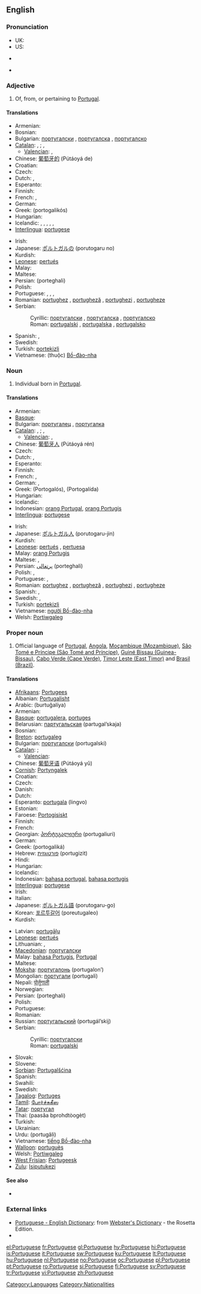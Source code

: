 {{interwiktionary|code=pt}}
==English==

{{wikipedia}}

===Pronunciation===
* UK: {{IPA|/ˈpɔːtʃəgiːz/}}
* US: {{IPA|/ˈpɔɹtʃəgiːz/}}
* {{audio|En-us-Portuguese.ogg|Audio (US)}}
*: {{rhymes|iːz}}
* {{audio|en-uk-Portuguese.ogg|Audio (UK)}}

===Adjective===
{{en-adj|-}}

# Of, from, or pertaining to [[Portugal]].

====Translations====
{{trans-top|of or relating to Portugal}}
* Armenian: {{t+|hy|պորտուգալական|tr=portugalakan|sc=Armn|xs=Armenian}}
* Bosnian: {{t-|bs|portugalski|m}}
* Bulgarian: [[португалски]] {{m}}, [[португалска]] {{f}}, [[португалско]] {{n}}
* [[Catalan]]: {{t+|ca|portugès|m}}, {{t-|ca|portugesa|f}}; {{qualifier|obsolete}} {{t|ca|portugalès|m}}, {{t|ca|portugalesa|f}}
** [[Valencian]]: {{t+|ca|portugés|m}}, {{t-|ca|portugesa|f}}
* Chinese: [[葡萄牙的]] (Pútáoyá de)
* Croatian: {{t-|hr|portugalski|m}}
* Czech: {{t+|cs|portugalský|m}}
* Dutch: {{t+|nl|Portugees}}, {{t+|nl|Portugese}}
* Esperanto: {{t+|eo|portugala|xs=Esperanto}}
* Finnish: {{t+|fi|portugalilainen}}
* French: {{t+|fr|portugais|m}}, {{t+|fr|portugaise|f}}
* German: {{t+|de|portugiesisch}}
* Greek: {{t+|el|πορτογαλικός|sc=Grek}}  (portogalikós)
* Hungarian: {{t+|hu|portugál}}
* Icelandic: {{t+|is|portúgalskur|m}}, {{t-|is|portúgalsk|f}}, {{t-|is|portúgalskt|n}}, {{t-|is|portúgalskir|m|p}}, {{t-|is|portúgalskar|f|p}}, {{t-|is|portúgalsk|n|p}}
* [[Interlingua]]: [[portugese]]
{{trans-mid}}
* Irish: {{t|ga|Portaingéalach|xs=Irish}}
* Japanese: [[ポルトガル]]の (porutogaru no)
* Kurdish: {{t+|ku|portugalî}}
* [[Leonese]]: [[pertués]]
* Malay: {{t-|ms|Portugis|xs=Malay}}
* Maltese: {{t-|mt|Portugiż|m|xs=Maltese}}
* Persian: {{fa-Arab|[[پرتغالی]]}} (porteghali)
* Polish: {{t+|pl|portugalski|m}}
* Portuguese: {{t+|pt|português|m}}, {{t+|pt|portuguesa|f}}, {{t+|pt|portugueses|p}}, {{t+|pt|portuguesas|f|p}}
* Romanian: [[portughez]] {{m}}, [[portugheză]] {{f}}, [[portughezi]] {{p}}, [[portugheze]] {{f|p}}
* Serbian:
*: Cyrillic: [[португалски#Serbian|португалски]] {{m}}, [[португалска]] {{f}}, [[португалско]] {{n}}
*: Roman: [[portugalski#Serbian|portugalski]] {{m}}, [[portugalska]] {{f}}, [[portugalsko]] {{n}}
* Spanish: {{t+|es|portugués|m}}, {{t-|es|portuguesa|f}}
* Swedish: {{t+|sv|portugisisk}}
* Turkish: [[portekizli]] {{m|f}}
* Vietnamese: (thuộc) [[Bồ-đào-nha]]
{{trans-bottom}}

===Noun===
{{en-noun|pl=Portuguese}}

# Individual born in [[Portugal]].

====Translations====
{{trans-top|a native of Portugal}}
* Armenian: {{t+|hy|պորտուգալացի|tr=portugalac'i|sc=Armn|xs=Armenian}}
* [[Basque]]: {{t|eu|portugaldar}}
* Bulgarian: [[португалец]] {{m}}, [[португалка]] {{f}}
* [[Catalan]]: {{t+|ca|portugès|m}}, {{t-|ca|portugesa|f}}; {{qualifier|obsolete}} {{t|ca|portugalès|m}}, {{t|ca|portugalesa|f}}
** [[Valencian]]: {{t+|ca|portugés|m}}, {{t-|ca|portugesa|f}}
* Chinese: [[葡萄牙人]] (Pútáoyá rén)
* Czech: {{t-|cs|Portugalec|m}}
* Dutch: {{t+|nl|Portugees|m}}, {{t+|nl|Portugese|f}}
* Esperanto: {{t-|eo|portugalo|xs=Esperanto}}
* Finnish: {{t+|fi|portugalilainen}}
* French: {{t+|fr|Portugais|m}}, {{t+|fr|Portugaise|f}}
* German: {{t+|de|Portugiese|m}}, {{t+|de|Portugiesin|f}}
* Greek: {{t+|el|Πορτογάλος|m|sc=Grek}} (Portogalós), {{t-|el|Πορτογαλίδα|f|sc=Grek}} (Portogalída)
* Hungarian: {{t+|hu|portugál}}
* Icelandic: {{t-|is|Portúgali|m}}
* Indonesian: [[orang Portugal]], [[orang Portugis]]
* [[Interlingua]]: [[portugese]]
{{trans-mid}}
* Irish: {{t|ga|Portaingéalach|xs=Irish}}
* Japanese: [[ポルトガル人]] (porutogaru-jin)
* Kurdish: {{t+|ku|portugalî|m|f}}
* [[Leonese]]: [[pertués]] {{m}}, [[pertuesa]] {{f}}
* Malay: [[orang Portugis]]
* Maltese: {{t-|mt|Portugiż|m|xs=Maltese}}, {{t-|mt|Portugiża|f|xs=Maltese}}
* Persian: [[پرتغالی]] (porteghali)
* Polish: {{t+|pl|Portugalczyk|m}}, {{t+|pl|Portugalka|f}}
* Portuguese: {{t+|pt|português|m}}, {{t+|pt|portuguesa|f}}
* Romanian: [[portughez]] {{m}}, [[portugheză]] {{f}}, [[portughezi]] {{p}}, [[portugheze]] {{f|p}}
* Spanish: {{t+|es|portugués|m}}, {{t-|es|portuguesa|f}}
* Swedish: {{t+|sv|portugis}}, {{t+|sv|portugisiska}}
* Turkish: [[portekizli]] {{m|f}}
* Vietnamese: [[người Bồ-đào-nha]]
* Welsh: [[Portiwgaleg]]
{{trans-bottom}}

===Proper noun===
{{en-proper noun}}

# Official language of [[w:Portugal|Portugal]], [[w:Angola|Angola]], [[w:Mozambique|Moçambique (Mozambique)]], [[w:São Tomé and Príncipe|São Tomé e Príncipe (São Tomé and Príncipe)]], [[w:Guinea-Bissau|Guiné Bissau (Guinea-Bissau)]], [[w:Cabo Verde|Cabo Verde (Cape Verde)]], [[w:Timor Leste|Timor Leste (East Timor)]]  and [[w:Brazil|Brasil (Brazil)]].

====Translations====
{{trans-top|the language}}
* [[Afrikaans]]: [[Portugees]]
* Albanian: [[Portugalisht]]
* Arabic: {{Arab|[[برتغالية]]}} (burtuğalíya) {{f}}
* Armenian: {{t+|hy|պորտուգալերեն|tr=portugaleren|sc=Armn|xs=Armenian}}
* [[Basque]]: [[portugalera]], [[portuges]]
* Belarusian: [[партугальская]] (partugal’skaja)
* Bosnian: {{t-|bs|portugalski|m}}
* [[Breton]]: [[portugaleg]]
* Bulgarian: [[португалски]] (portugalski)
* [[Catalan]]: {{t+|ca|portugès|m}}; {{qualifier|obsolete}} {{t|ca|portugalès|m}}
** [[Valencian]]: {{t+|ca|portugés|m}}
* Chinese: [[葡萄牙语]] (Pútáoyá yǔ)
* [[Cornish]]: [[Portyngalek]]
* Croatian: {{t-|hr|portugalski|m}}
* Czech: {{t+|cs|portugalština}}
* Danish: {{t+|da|portugisisk}}
* Dutch: {{t+|nl|Portugees|n}}
* Esperanto: [[portugala]] (lingvo)
* Estonian: {{t+|et|Portugali}}
* Faroese: [[Portogisiskt]]
* Finnish: {{t+|fi|portugali}}
* French: {{t+|fr|portugais|m}}
* Georgian: [[პორტუგალიური]] (portugaliuri)
* German: {{t+|de|Portugiesisch|n}}
* Greek: {{t+|el|πορτογαλικά|n|p|sc=Grek}} (portogaliká)
* Hebrew: [[פורטוגזית]] (portugizit)
* Hindi: {{t-|hi|पोरच्युगीज|sc=Deva|xs=Hindi}}
* Hungarian: {{t+|hu|portugál}}
* Icelandic: {{t+|is|portúgalska|f}}
* Indonesian: [[bahasa portugal]], [[bahasa portugis]]
* [[Interlingua]]: [[portugese]]
* Irish: {{t|ga|Portaingéilis|f|xs=Irish}}
* Italian: {{t+|it|portoghese}}
* Japanese: [[ポルトガル語]] (porutogaru-go)
* Korean: [[포르투갈어]] (poreutugaleo)
* Kurdish: {{t+|ku|portugalî|f}}
{{trans-mid}}
* Latvian: [[portugāļu]]
* [[Leonese]]: [[pertués]]
* Lithuanian: {{t+|lt|portugalų|xs=Lithuanian}}, {{t-|lt|portugališkai|xs=Lithuanian}}
* [[Macedonian]]: [[португалски#Macedonian|португалски]]
* Malay: [[bahasa Portugis]], [[Portugal]]
* Maltese: {{t-|mt|Il-Portugiż|xs=Maltese}}
* [[Moksha]]: [[португалонь]] (portugalon’)
* Mongolian: [[португали]] (portugali)
* Nepali: [[पोर्तुगाली]]
* Norwegian: {{t+|no|portugisisk}}
* Persian: {{fa-Arab|[[پرتغالی]]}} (porteghali)
* Polish: {{t+|pl|portugalski}}
* Portuguese: {{t+|pt|português}}
* Romanian: {{t+|ro|portugheză}}
* Russian: [[португальский]] (portugál’skij)
* Serbian:
*: Cyrillic: [[португалски#Serbian|португалски]] {{m}}
*: Roman: [[portugalski#Serbian|portugalski]] {{m}}
* Slovak: {{t-|sk|portugalský}}
* Slovene: {{t+|sl|portugalščina}}
* [[Sorbian]]: [[Portugalšćina]]
* Spanish: {{t+|es|portugués}}
* Swahili: {{t-|sw|Kireno|xs=Swahili}}
* Swedish: {{t+|sv|portugisiska}}
* [[Tagalog]]: [[Portuges]]
* [[Tamil]]: [[போர்ச்சுகீஸ]]
* [[Tatar]]: [[португал]]
* Thai: {{Thai|[[ภาษาโปรตุเกส]]}} (paasăa bprohdtòogèt)
* Turkish: {{t+|tr|Portekizce}}
* Ukrainian: {{t+|uk|португальський|sc=Cyrl|xs=Ukrainian}}
* Urdu: {{ur-Arab|[[پرتگالی]]}} (portugâli)
* Vietnamese: [[tiếng Bồ-đào-nha]]
* [[Walloon]]: [[portuguès]]
* Welsh: [[Portiwgaleg]]
* [[West Frisian]]: [[Portugeesk]] {{n}}
* [[Zulu]]: [[Isiputukezi]]
{{trans-bottom}}

====See also====
*{{langcat}}

===External links===
* [http://www.websters-online-dictionary.org/definition/Portuguese-english/ Portuguese - English Dictionary]: from [http://www.websters-online-dictionary.org/ Webster's Dictionary] - the Rosetta Edition.
* {{ISO 639|link=Ethnologue|1code=pt|code=por}}

[[Category:Languages]]
[[Category:Nationalities]]

[[el:Portuguese]]
[[fr:Portuguese]]
[[gl:Portuguese]]
[[hy:Portuguese]]
[[hi:Portuguese]]
[[is:Portuguese]]
[[it:Portuguese]]
[[sw:Portuguese]]
[[ku:Portuguese]]
[[lt:Portuguese]]
[[hu:Portuguese]]
[[nl:Portuguese]]
[[no:Portuguese]]
[[oc:Portuguese]]
[[pl:Portuguese]]
[[pt:Portuguese]]
[[ro:Portuguese]]
[[si:Portuguese]]
[[fi:Portuguese]]
[[sv:Portuguese]]
[[tr:Portuguese]]
[[vi:Portuguese]]
[[zh:Portuguese]]